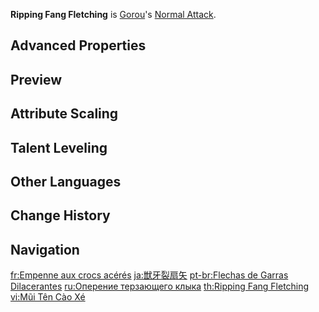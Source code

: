 {{Talent Infobox
|image         = Talent Ripping Fang Fletching.png
|character     = Gorou
|type          = Normal Attack
|info          = '''Normal Attack'''<br>Performs up to 4 consecutive shots with a bow.<br><br>'''Charged Attack'''<br>Perform a more precise [[Aimed Shot]] with increased DMG.<br>While aiming, stone crystals will accumulate on the arrowhead. A fully charged crystalline arrow will deal {{Color|Geo DMG}}.<br><br>'''Plunging Attack'''<br>Fires off a shower of arrows in mid-air before falling and striking the ground, dealing AoE DMG upon impact.
|hit1          = 37.8–74.6%
|hit2          = 37.2–73.4%
|hit3          = 49.5–97.8%
|hit4          = 59.0–116.6%
|aimed         = 43.9–86.7%
|charged       = 124–223.2%
|plunge        = 56.8–112.3%
|plungeLow     = 114–224.6%
|plungeHigh    = 142–280.6%
|scale_att1    = ATK
}}
'''Ripping Fang Fletching''' is [[Gorou]]'s [[Normal Attack]].

==Advanced Properties==
{{Advanced Properties
|title   = Normal Attack 1-Hit
|gu      = &mdash;
|icdtag  = none
|poise   = 13.17
|impulse = 1

|title2   = Normal Attack 2-Hit
|gu2      = &mdash;
|icdtag2  = none
|poise2   = 12.96
|impulse2 = 1

|title3   = Normal Attack 3-Hit
|gu3      = &mdash;
|icdtag3  = none
|poise3   = 17.25
|impulse3 = 1

|title4   = Normal Attack 4-Hit
|gu4      = &mdash;
|icdtag4  = none
|poise4   = 20.58
|impulse4 = 1

|title5   = Aimed Shot
|gu5      = &mdash;
|icdtag5  = none
|poise5   = 10
|impulse5 = 2

|title6   = Aimed Shot (Hit Weak Spot)
|gu6      = &mdash;
|icdtag6  = none
|poise6   = 30
|impulse6 = 5

|title7   = Fully-Charged Aimed Shot
|gu7      = 1U<br><small>(w/ [[Dropoff]])</small>
|icdtag7  = none
|poise7   = 20
|impulse7 = 2

|title8   = Fully-Charged Aimed Shot (Hit Weak Spot)
|gu8      = 1U<br><small>(w/ Dropoff)</small>
|icdtag8  = none
|poise8   = 60
|impulse8 = 5

|title9   = Plunging Attack Collision
|gu9      = &mdash;
|icdtag9  = none
|poise9   = 10
|impulse9 = 2

|title10   = Low Plunge
|gu10      = &mdash;
|icdtag10  = none
|poise10   = 50
|impulse10 = 2

|title11   = High Plunge
|gu11      = &mdash;
|icdtag11  = none
|poise11   = 100
|impulse11 = 3
}}

==Preview==
{{Preview
|file1    = Ripping Fang Fletching Normal Preview
|caption1 = Normal Attack

|file2    = Ripping Fang Fletching Charged Preview
|caption2 = Charged Attack

|file3    = Ripping Fang Fletching Plunging Preview
|caption3 = Plunging Attack
}}
{{Clr}}

==Attribute Scaling==
{{Talent Scaling
|talentType=Normal Attack
|levels=11
|order=hit1,hit2,hit3,hit4,charged_title,aimed,fully-chargedaimedshot,plunge_title,plunge,plungelow,plungehigh
|titles=1-Hit DMG (%),2-Hit DMG (%),3-Hit DMG (%),4-Hit DMG (%),Charged Attack (Aimed Shot),Aimed Shot (%),Fully-Charged Aimed Shot (%),Plunging Attack,Plunge DMG (%),Low Plunge DMG (%),High Plunge DMG (%)
|hit1_1=37.75
|hit1_2=40.83
|hit1_3=43.9
|hit1_4=48.29
|hit1_5=51.36
|hit1_6=54.87
|hit1_7=59.7
|hit1_8=64.53
|hit1_9=69.36
|hit1_10=74.63
|hit1_11=79.9
|hit2_1=37.15
|hit2_2=40.18
|hit2_3=43.2
|hit2_4=47.52
|hit2_5=50.54
|hit2_6=54
|hit2_7=58.75
|hit2_8=63.5
|hit2_9=68.26
|hit2_10=73.44
|hit2_11=78.62
|hit3_1=49.45
|hit3_2=53.47
|hit3_3=57.5
|hit3_4=63.25
|hit3_5=67.27
|hit3_6=71.88
|hit3_7=78.2
|hit3_8=84.52
|hit3_9=90.85
|hit3_10=97.75
|hit3_11=104.65
|hit4_1=59
|hit4_2=63.8
|hit4_3=68.6
|hit4_4=75.46
|hit4_5=80.26
|hit4_6=85.75
|hit4_7=93.3
|hit4_8=100.84
|hit4_9=108.39
|hit4_10=116.62
|hit4_11=124.85
|aimed_1=43.86
|aimed_2=47.43
|aimed_3=51
|aimed_4=56.1
|aimed_5=59.67
|aimed_6=63.75
|aimed_7=69.36
|aimed_8=74.97
|aimed_9=80.58
|aimed_10=86.7
|aimed_11=92.82
|fully-chargedaimedshot_1=124
|fully-chargedaimedshot_2=133.3
|fully-chargedaimedshot_3=142.6
|fully-chargedaimedshot_4=155
|fully-chargedaimedshot_5=164.3
|fully-chargedaimedshot_6=173.6
|fully-chargedaimedshot_7=186
|fully-chargedaimedshot_8=198.4
|fully-chargedaimedshot_9=210.8
|fully-chargedaimedshot_10=223.2
|fully-chargedaimedshot_11=235.6
|plunge_1=56.83
|plunge_2=61.45
|plunge_3=66.08
|plunge_4=72.69
|plunge_5=77.31
|plunge_6=82.6
|plunge_7=89.87
|plunge_8=97.14
|plunge_9=104.41
|plunge_10=112.34
|plunge_11=120.27
|plungelow_1=113.63
|plungelow_2=122.88
|plungelow_3=132.13
|plungelow_4=145.35
|plungelow_5=154.59
|plungelow_6=165.17
|plungelow_7=179.7
|plungelow_8=194.23
|plungelow_9=208.77
|plungelow_10=224.62
|plungelow_11=240.48
|plungehigh_1=141.93
|plungehigh_2=153.49
|plungehigh_3=165.04
|plungehigh_4=181.54
|plungehigh_5=193.1
|plungehigh_6=206.3
|plungehigh_7=224.45
|plungehigh_8=242.61
|plungehigh_9=260.76
|plungehigh_10=280.57
|plungehigh_11=300.37
}}

==Talent Leveling==
{{Talent Upgrade|Gorou}}
<!--
==Trivia==
-->
==Other Languages==
{{Other Languages
|en      = Ripping Fang Fletching
|zhs     = 呲牙裂扇箭
|zhs_rm  = Zīyá Lièshàn Jiàn
|zht     = 呲牙裂扇箭
|zht_rm  = Zīyá Lièshàn Jiàn
|zh_tl   = Teeth-Baring Shattering Fan Arrow
|ja      = 獣牙裂扇矢
|ja_rm   = Juuga Retsusenshi{{Assumed}}
|ja_tl   = Beast Fang Splitting Fan{{Sino|ja}}
|ko      = 야수 이빨 화살
|ko_tl   = Beast Fang Arrow
|es      = Flecha resquebrajadora
|es_tl   = Shattering Arrow
|fr      = Empenne aux crocs acérés
|fr_tl   = Sharp Fang Fletching
|ru      = Оперение терзающего клыка
|ru_tl   = The Feathering of the Tormenting Fang
|th      = Ripping Fang Fletching
|vi      = Mũi Tên Cào Xé
|vi_tl   = Ripping Archery
|de      = Gefletschte Zähne
|de_tl   = Snarled Fangs
|id      = Ripping Fang Fletching
|pt      = Flechas de Garras Dilacerantes
|pt_tl   = Arrows of Lacerating Claws
|tr      = Canavar Dişi Oku
|tr_tl   = Beast Tooth Arrow
|it      = Freccia lacerante
|it_tl   = Piercing Arrow
}}

==Change History==
{{Change History|2.3}}

==Navigation==
{{Talent Navbox|Gorou}}

[[fr:Empenne aux crocs acérés]]
[[ja:獣牙裂扇矢]]
[[pt-br:Flechas de Garras Dilacerantes]]
[[ru:Оперение терзающего клыка]]
[[th:Ripping Fang Fletching]]
[[vi:Mũi Tên Cào Xé]]